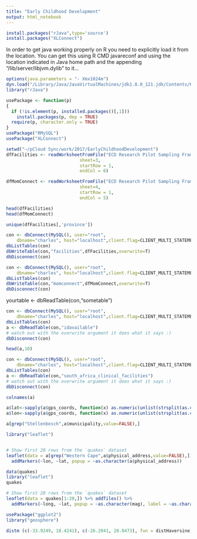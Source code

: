 ```yaml
---
title: "Early Childhood Development"
output: html_notebook
---
```

```r
install.packages("rJava",type='source')
install.packages("XLConnect")
```

In order to get java working properly on R you need to explicitly load it from the location. You can get this using
R CMD javareconf and using the location indicated in Java home path and the appending "/lib/server/libjvm.dylib" to it...

```r
options(java.parameters = "- Xmx1024m")
dyn.load("/Library/Java/JavaVirtualMachines/jdk1.8.0_121.jdk/Contents/Home/jre/lib/server/libjvm.dylib") #nightmare to get java working on osx properly :( )
library("rJava")
```

```r
usePackage <- function(p) 
{
  if (!is.element(p, installed.packages()[,1]))
    install.packages(p, dep = TRUE)
  require(p, character.only = TRUE)
}
usePackage("RMySQL")
usePackage("XLConnect")
```

```r
setwd("~/pCloud Sync/work/2017/EarlyChildhoodDevelopment")
dfFacilities <- readWorksheetFromFile("ECD Research Pilot Sampling Frame.xlsx", 
                            sheet=3, 
                            startRow = 1,
                            endCol = 6)

```

```r
dfMomConnect <- readWorksheetFromFile("ECD Research Pilot Sampling Frame.xlsx", 
                            sheet=4, 
                            startRow = 1,
                            endCol = 5)
```

```r
head(dfFacilities)
head(dfMomConnect)
```
```r
unique(dfFacilities[,'province'])
```

```r
con <- dbConnect(MySQL(), user="root", 
    dbname="charles", host="localhost",client.flag=CLIENT_MULTI_STATEMENTS)
dbListTables(con)
dbWriteTable(con,"facilities",dfFacilities,overwrite=T)
dbDisconnect(con)
```
```r
con <- dbConnect(MySQL(), user="root", 
    dbname="charles", host="localhost",client.flag=CLIENT_MULTI_STATEMENTS)
dbListTables(con)
dbWriteTable(con,"momconnect",dfMomConnect,overwrite=T)
dbDisconnect(con)
```

yourtable <- dbReadTable(con,"sometable")
```r
con <- dbConnect(MySQL(), user="root", 
    dbname="charles", host="localhost",client.flag=CLIENT_MULTI_STATEMENTS)
dbListTables(con)
a <- dbReadTable(con,"idavailable")
# watch out with the overwrite argument it does what it says :)
dbDisconnect(con)
```

```r
head(a,10)
```
```r
con <- dbConnect(MySQL(), user="root", 
    dbname="charles", host="localhost",client.flag=CLIENT_MULTI_STATEMENTS)
dbListTables(con)
a <- dbReadTable(con,"south_africa_clinical_facilities")
# watch out with the overwrite argument it does what it says :)
dbDisconnect(con)
```
```r
colnames(a)
```

```r
a$lat<-sapply(a$gps_coords, function(x) as.numeric(unlist(strsplit(as.character(x),','))[1]))
a$lon<-sapply(a$gps_coords, function(x) as.numeric(unlist(strsplit(as.character(x),','))[2]))
```

```r
a[grep("Stellenbosch",a$municipality,value=FALSE),]
```

```r
library("leaflet")


# Show first 20 rows from the `quakes` dataset
leaflet(data = a[grep("Western Cape",a$physical_address,value=FALSE),]) %>% addTiles() %>%
  addMarkers(~lon, ~lat, popup = ~as.character(a$physical_address))
```


```r
data(quakes)
library("leaflet")
quakes

# Show first 20 rows from the `quakes` dataset
leaflet(data = quakes[1:20,]) %>% addTiles() %>%
  addMarkers(~long, ~lat, popup = ~as.character(mag), label = ~as.character(mag))
```

```r
usePackage("ggplot2")
library("geosphere")
```

```r
distm (c(-33.9249, 18.4241), c(-26.2041, 28.0473), fun = distHaversine)/1000
```
